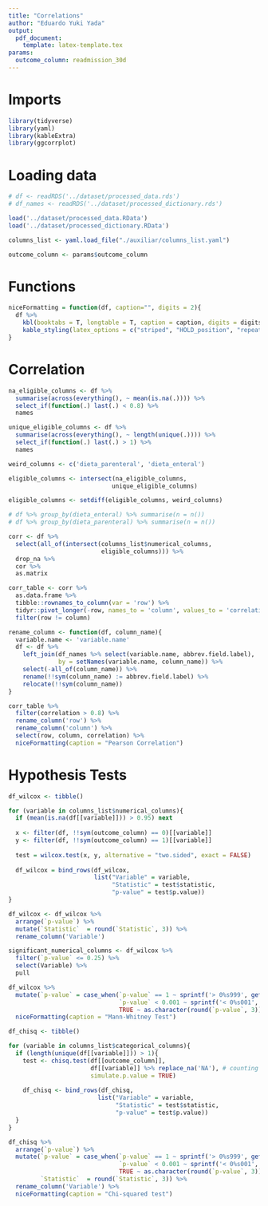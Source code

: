 ```yaml
---
title: "Correlations"
author: "Eduardo Yuki Yada"
output: 
  pdf_document:
    template: latex-template.tex
params:
  outcome_column: readmission_30d
---
```


# Imports

```r
library(tidyverse)
library(yaml)
library(kableExtra)
library(ggcorrplot)
```

# Loading data

```r
# df <- readRDS('../dataset/processed_data.rds') 
# df_names <- readRDS('../dataset/processed_dictionary.rds') 

load('../dataset/processed_data.RData') 
load('../dataset/processed_dictionary.RData') 

columns_list <- yaml.load_file("./auxiliar/columns_list.yaml")

outcome_column <- params$outcome_column
```

# Functions

```r
niceFormatting = function(df, caption="", digits = 2){
  df %>%
    kbl(booktabs = T, longtable = T, caption = caption, digits = digits, format = "latex") %>%
    kable_styling(latex_options = c("striped", "HOLD_position", "repeat_header"))
}
```

# Correlation

```r
na_eligible_columns <- df %>% 
  summarise(across(everything(), ~ mean(is.na(.)))) %>%
  select_if(function(.) last(.) < 0.8) %>%
  names

unique_eligible_columns <- df %>% 
  summarise(across(everything(), ~ length(unique(.)))) %>%
  select_if(function(.) last(.) > 1) %>%
  names

weird_columns <- c('dieta_parenteral', 'dieta_enteral')

eligible_columns <- intersect(na_eligible_columns,
                             unique_eligible_columns)

eligible_columns <- setdiff(eligible_columns, weird_columns)

# df %>% group_by(dieta_enteral) %>% summarise(n = n())
# df %>% group_by(dieta_parenteral) %>% summarise(n = n())

corr <- df %>% 
  select(all_of(intersect(columns_list$numerical_columns,
                          eligible_columns))) %>%
  drop_na %>%
  cor %>%
  as.matrix

corr_table <- corr %>%
  as.data.frame %>%
  tibble::rownames_to_column(var = 'row') %>% 
  tidyr::pivot_longer(-row, names_to = 'column', values_to = 'correlation') %>%
  filter(row != column)

rename_column <- function(df, column_name){
  variable.name <- 'variable.name'
  df <- df %>%
    left_join(df_names %>% select(variable.name, abbrev.field.label),
              by = setNames(variable.name, column_name)) %>%
    select(-all_of(column_name)) %>%
    rename(!!sym(column_name) := abbrev.field.label) %>%
    relocate(!!sym(column_name))
}

corr_table %>%  
  filter(correlation > 0.8) %>%
  rename_column('row') %>%
  rename_column('column') %>%
  select(row, column, correlation) %>%
  niceFormatting(caption = "Pearson Correlation")
```

# Hypothesis Tests

```r
df_wilcox <- tibble()

for (variable in columns_list$numerical_columns){
  if (mean(is.na(df[[variable]])) > 0.95) next
  
  x <- filter(df, !!sym(outcome_column) == 0)[[variable]]
  y <- filter(df, !!sym(outcome_column) == 1)[[variable]]
  
  test = wilcox.test(x, y, alternative = "two.sided", exact = FALSE)
  
  df_wilcox = bind_rows(df_wilcox,
                        list("Variable" = variable, 
                             "Statistic" = test$statistic,
                             "p-value" = test$p.value))
}

df_wilcox <- df_wilcox %>%
  arrange(`p-value`) %>%
  mutate(`Statistic`  = round(`Statistic`, 3)) %>%
  rename_column('Variable')

significant_numerical_columns <- df_wilcox %>%
  filter(`p-value` <= 0.25) %>%
  select(Variable) %>%
  pull

df_wilcox %>%
  mutate(`p-value` = case_when(`p-value` == 1 ~ sprintf('> 0%s999', getOption("OutDec")), 
                               `p-value` < 0.001 ~ sprintf('< 0%s001', getOption("OutDec")), 
                               TRUE ~ as.character(round(`p-value`, 3)))) %>%
  niceFormatting(caption = "Mann-Whitney Test")
```

```r
df_chisq <- tibble()

for (variable in columns_list$categorical_columns){
  if (length(unique(df[[variable]])) > 1){
    test <- chisq.test(df[[outcome_column]], 
                       df[[variable]] %>% replace_na('NA'), # counting NA as cat
                       simulate.p.value = TRUE)
    
    df_chisq <- bind_rows(df_chisq,
                         list("Variable" = variable,
                              "Statistic" = test$statistic, 
                              "p-value" = test$p.value))
  }
}

df_chisq %>%
  arrange(`p-value`) %>%
  mutate(`p-value` = case_when(`p-value` == 1 ~ sprintf('> 0%s999', getOption("OutDec")), 
                               `p-value` < 0.001 ~ sprintf('< 0%s001', getOption("OutDec")), 
                               TRUE ~ as.character(round(`p-value`, 3))),
         `Statistic`  = round(`Statistic`, 3)) %>%
  rename_column('Variable') %>%
  niceFormatting(caption = "Chi-squared test")
```